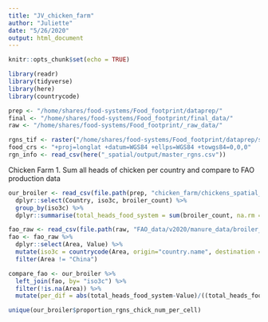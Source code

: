 ```yaml
---
title: "JV_chicken_farm"
author: "Juliette"
date: "5/26/2020"
output: html_document
---
```


```r
knitr::opts_chunk$set(echo = TRUE)

library(readr)
library(tidyverse)
library(here)
library(countrycode)

prep <- "/home/shares/food-systems/Food_footprint/dataprep/"
final <- "/home/shares/food-systems/Food_footprint/final_data/" 
raw <- "/home/shares/food-systems/Food_footprint/_raw_data/" 

rgns_tif <- raster("/home/shares/food-systems/Food_footprint/dataprep/spatial/master_rgns.tif")
food_crs <- "+proj=longlat +datum=WGS84 +ellps=WGS84 +towgs84=0,0,0"
rgn_info <- read_csv(here("_spatial/output/master_rgns.csv"))


```


Chicken Farm
1. Sum all heads of chicken per country and compare to FAO production data


```r
our_broiler <- read_csv(file.path(prep, "chicken_farm/chickens_spatial_df_gf.csv"), col_types = "ddcccddddccc") %>% 
  dplyr::select(Country, iso3c, broiler_count) %>% 
  group_by(iso3c) %>% 
  dplyr::summarise(total_heads_food_system = sum(broiler_count, na.rm = TRUE))

fao_raw <- read_csv(file.path(raw, "FAO_data/v2020/manure_data/broiler_heads.csv"))
fao <- fao_raw %>% 
  dplyr::select(Area, Value) %>% 
  mutate(iso3c = countrycode(Area, origin="country.name", destination = "iso3c")) %>% 
  filter(Area != "China")

compare_fao <- our_broiler %>% 
  left_join(fao, by= "iso3c") %>% 
  filter(!is.na(Area)) %>% 
  mutate(per_dif = abs(total_heads_food_system-Value)/((total_heads_food_system+Value)/2))

unique(our_broiler$proportion_rgns_chick_num_per_cell)

```





